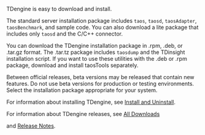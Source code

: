 
TDengine is easy to download and install.

The standard server installation package includes `taos`, `taosd`, `taosAdapter`, `taosBenchmark`, and sample code. You can also download a lite package that includes only `taosd` and the C/C++ connector.

You can download the TDengine installation package in .rpm, .deb, or .tar.gz format. The .tar.tz package includes `taosdump`  and the TDinsight installation script. If you want to use these utilities with the .deb or .rpm package, download and install taosTools separately.

Between official releases, beta versions may be released that contain new features. Do not use beta versions for production or testing environments. Select the installation package appropriate for your system.

<PkgList type={0}/>

For information about installing TDengine, see [Install and Uninstall](/operation/pkg-install).

For information about TDengine releases, see [All Downloads](https://tdengine.com/all-downloads)

and [Release Notes](https://github.com/taosdata/TDengine/releases). 
